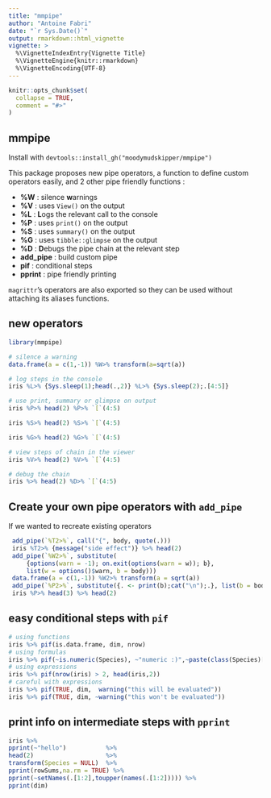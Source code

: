 ```yaml
---
title: "mmpipe"
author: "Antoine Fabri"
date: "`r Sys.Date()`"
output: rmarkdown::html_vignette
vignette: >
  %\VignetteIndexEntry{Vignette Title}
  %\VignetteEngine{knitr::rmarkdown}
  %\VignetteEncoding{UTF-8}
---
```


```r
knitr::opts_chunk$set(
  collapse = TRUE,
  comment = "#>"
)
```

## mmpipe

Install with `devtools::install_gh("moodymudskipper/mmpipe")`

This package proposes new pipe operators, a function to define custom operators
easily, and 2 other pipe friendly functions :

* **%W** : silence **w**arnings
* **%V** : uses `View()` on the output
* **%L** : **L**ogs the relevant call to the console
* **%P** : uses `print()` on the output
* **%S** : uses `summary()` on the output
* **%G** : uses `tibble::glimpse` on the output
* **%D** : **D**ebugs the pipe chain at the relevant step
* **add_pipe** : build custom pipe
* **pif** : conditional steps
* **pprint** : pipe friendly printing


`magrittr`'s operators are also exported so they can be used without attaching
its aliases functions.

## new operators


```r
library(mmpipe)

# silence a warning
data.frame(a = c(1,-1)) %W>% transform(a=sqrt(a))

# log steps in the console
iris %L>% {Sys.sleep(1);head(.,2)} %L>% {Sys.sleep(2);.[4:5]}

# use print, summary or glimpse on output
iris %P>% head(2) %P>% `[`(4:5)

iris %S>% head(2) %S>% `[`(4:5)

iris %G>% head(2) %G>% `[`(4:5)
```

```r
# view steps of chain in the viewer
iris %V>% head(2) %V>% `[`(4:5)

# debug the chain
iris %>% head(2) %D>% `[`(4:5)
```

## Create your own pipe operators with `add_pipe`

If we wanted to recreate existing operators

```r
 add_pipe(`%T2>%`, call("{", body, quote(.)))
 iris %T2>% {message("side effect")} %>% head(2)
 add_pipe(`%W2>%`, substitute(
     {options(warn = -1); on.exit(options(warn = w)); b},
     list(w = options()$warn, b = body)))
 data.frame(a = c(1,-1)) %W2>% transform(a = sqrt(a))
 add_pipe(`%P2>%`, substitute({. <- print(b);cat("\n");.}, list(b = body)))
 iris %P>% head(3) %>% head(2)
```

## easy conditional steps with `pif`

```r
# using functions
iris %>% pif(is.data.frame, dim, nrow)
# using formulas
iris %>% pif(~is.numeric(Species), ~"numeric :)",~paste(class(Species)[1],":("))
# using expressions
iris %>% pif(nrow(iris) > 2, head(iris,2))
# careful with expressions
iris %>% pif(TRUE, dim,  warning("this will be evaluated"))
iris %>% pif(TRUE, dim, ~warning("this won't be evaluated"))
```

## print info on intermediate steps with `pprint`

```r
iris %>%
pprint(~"hello")           %>%
head(2)                    %>%
transform(Species = NULL)  %>%
pprint(rowSums,na.rm = TRUE) %>%
pprint(~setNames(.[1:2],toupper(names(.[1:2])))) %>%
pprint(dim)
```
